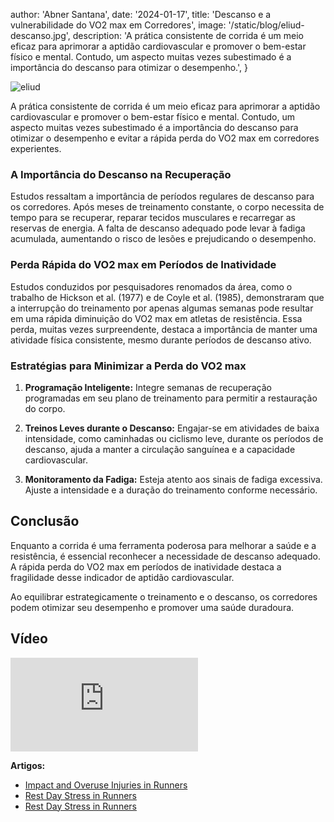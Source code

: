 
  author: 'Abner Santana',
  date: '2024-01-17',
  title: 'Descanso e a vulnerabilidade do VO2 max em Corredores',
  image: '/static/blog/eliud-descanso.jpg',
  description:
  'A prática consistente de corrida é um meio eficaz para aprimorar a aptidão cardiovascular e promover o bem-estar físico e mental. Contudo, um aspecto muitas vezes subestimado é a importância do descanso para otimizar o desempenho.',
}


<Image src={pic} alt="eliud" />

A prática consistente de corrida é um meio eficaz para aprimorar a aptidão cardiovascular e promover o bem-estar físico e mental. Contudo, um aspecto muitas vezes subestimado é a importância do descanso para otimizar o desempenho e evitar a rápida perda do VO2 max em corredores experientes.

### A Importância do Descanso na Recuperação

Estudos ressaltam a importância de períodos regulares de descanso para os corredores. Após meses de treinamento constante, o corpo necessita de tempo para se recuperar, reparar tecidos musculares e recarregar as reservas de energia. A falta de descanso adequado pode levar à fadiga acumulada, aumentando o risco de lesões e prejudicando o desempenho.

### Perda Rápida do VO2 max em Períodos de Inatividade

Estudos conduzidos por pesquisadores renomados da área, como o trabalho de Hickson et al. (1977) e de Coyle et al. (1985), demonstraram que a interrupção do treinamento por apenas algumas semanas pode resultar em uma rápida diminuição do VO2 max em atletas de resistência. Essa perda, muitas vezes surpreendente, destaca a importância de manter uma atividade física consistente, mesmo durante períodos de descanso ativo.

### Estratégias para Minimizar a Perda do VO2 max

1. **Programação Inteligente:** Integre semanas de recuperação programadas em seu plano de treinamento para permitir a restauração do corpo.

2. **Treinos Leves durante o Descanso:** Engajar-se em atividades de baixa intensidade, como caminhadas ou ciclismo leve, durante os períodos de descanso, ajuda a manter a circulação sanguínea e a capacidade cardiovascular.

3. **Monitoramento da Fadiga:** Esteja atento aos sinais de fadiga excessiva. Ajuste a intensidade e a duração do treinamento conforme necessário.

## Conclusão

Enquanto a corrida é uma ferramenta poderosa para melhorar a saúde e a resistência, é essencial reconhecer a necessidade de descanso adequado. A rápida perda do VO2 max em períodos de inatividade destaca a fragilidade desse indicador de aptidão cardiovascular.

Ao equilibrar estrategicamente o treinamento e o descanso, os corredores podem otimizar seu desempenho e promover uma saúde duradoura.

## Vídeo
<div class="video-container">
<iframe src="https://www.youtube.com/embed/FxeMxh3AQzM" frameborder="0" allow="accelerometer; autoplay; clipboard-write; encrypted-media; gyroscope; picture-in-picture" allowfullscreen></iframe>
</div>

**Artigos:**
- <a href="https://paulogentil.com/pdf/Impact%20and%20overuse%20injuries%20in%20runners.pdf" target="_blank">Impact and Overuse Injuries in Runners</a>
- <a href="https://www.proquest.com/openview/374b4c70c7118bb7247de8e7462a000b" target="_blank">Rest Day Stress in Runners</a>
- <a href="https://journals.physiology.org/doi/abs/10.1152/jappl.1986.60.1.95" target="_blank">Rest Day Stress in Runners</a>
